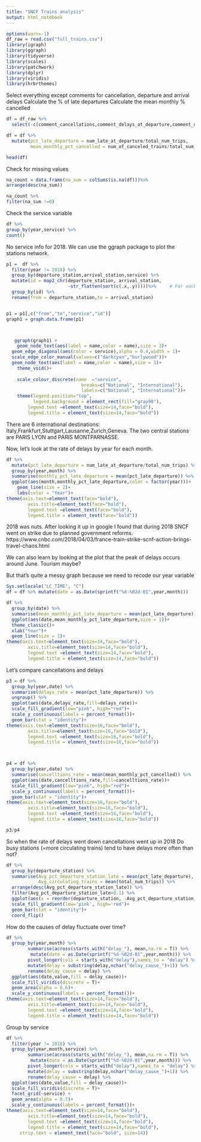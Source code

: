 ---
title: "SNCF Trains analysis"
output: html_notebook
---

```{r}
options(warn=-1)
df_raw = read.csv("full_trains.csv")
library(igraph)
library(ggraph)
library(tidyverse)
library(scales)
library(patchwork)
library(dplyr)
library(viridis)
library(hrbrthemes)
```


Select everything except comments for cancellation, departure and arrival delays
Calculate the % of late departures
Calculate the mean monthly % cancelled
```{r}
df = df_raw %>%
  select(-c(comment_cancellations,comment_delays_at_departure,comment_delays_on_arrival))

df = df %>%
  mutate(pct_late_departure = num_late_at_departure/total_num_trips,
         mean_monthly_pct_cancelled = num_of_canceled_trains/total_num_trips)  

```

```{r}
head(df)
```
Check for missing values
```{r}
na_count = data.frame(na_sum = colSums(is.na(df)))%>%
arrange(desc(na_sum))

na_count %>% 
filter(na_sum !=0)
```

Check the service variable
```{r}
df %>% 
group_by(year,service) %>% 
count()
```
No service info for 2018.
We can use the ggraph package to plot the stations network.
```{r}
p1 =  df %>% 
  filter(year != 2018) %>% 
  group_by(departure_station,arrival_station,service) %>%
  mutate(id = map2_chr(departure_station, arrival_station,
                       ~str_flatten(sort(c(.x,.y)))))%>%     # For each unique pairs of stations create an id
  group_by(id) %>%
  rename(from = departure_station,to = arrival_station)


p1 = p1[,c("from","to","service","id")] 
graph1 = graph.data.frame(p1) 



   ggraph(graph1) +
    geom_node_text(aes(label = name,color = name),size = 3)+
  geom_edge_diagonal(aes(color = service),alpha = 0.4,width = 1)+
  scale_edge_color_manual(values=c("darkcyan","burlywood"))+
  geom_node_text(aes(label = name,color = name),size = 3)+
    theme_void()+
    
    scale_colour_discrete(name  ="service",
                            breaks=c("National", "International"),
                            labels=c("National", "International"))+
    theme(legend.position="top",
          legend.background = element_rect(fill="gray90"),
        legend.text =element_text(size=14,face="bold"),
        legend.title = element_text(size=14,face="bold"))

```
There are 6 international destinations: Italy,Frankfurt,Stuttgart,Lausanne,Zurich,Geneva. The two central stations are PARIS LYON and PARIS MONTPARNASSE.

Now, let's look at the rate of delays by year for each month.

```{r}
df %>%
  mutate(pct_late_departure = num_late_at_departure/total_num_trips) %>%
  group_by(year,month) %>% 
  summarise(monthly_pct_late_departure = mean(pct_late_departure)) %>% 
  ggplot(aes(month,monthly_pct_late_departure,color = factor(year)))+
    geom_line(size = 2)+
    labs(color = "Year")+
theme(axis.text=element_text(face="bold"),
        axis.title=element_text(face="bold"),
        legend.text =element_text(face="bold"),
        legend.title = element_text(face="bold"))
```
2018 was nuts. After looking it up in google I found that during 2018 SNCF went on strike due to planned government reforms. https://www.cnbc.com/2018/04/03/france-train-strike-scnf-action-brings-travel-chaos.html

We can also learn by looking at the plot that the peak of delays occurs around June. Tourism maybe?

But that's quite a messy graph because we need to recode our year variable

```{r}
Sys.setlocale("LC_TIME", "C")
df = df %>% mutate(date = as.Date(sprintf("%d-%02d-01",year,month)))

df %>%  
  group_by(date) %>% 
  summarise(mean_monthly_pct_late_departure = mean(pct_late_departure)) %>% 
  ggplot(aes(date,mean_monthly_pct_late_departure,size = 1))+
  theme_classic()+
  xlab("Year")+
  geom_line(size = 1)+
theme(axis.text=element_text(size=14,face="bold"),
        axis.title=element_text(size=14,face="bold"),
        legend.text =element_text(size=14,face="bold"),
        legend.title = element_text(size=14,face="bold"))
```
Let's compare cancellations and delays
```{r}
p3 = df %>% 
  group_by(year,date) %>% 
  summarise(delays_rate = mean(pct_late_departure)) %>% 
  ungroup() %>% 
  ggplot(aes(date,delays_rate,fill=delays_rate))+
  scale_fill_gradient(low="pink", high="red")+
  scale_y_continuous(labels = percent_format())+
  geom_bar(stat = "identity")+
theme(axis.text=element_text(size=16,face="bold"),
        axis.title=element_text(size=16,face="bold"),
        legend.text =element_text(size=16,face="bold"),
        legend.title = element_text(size=16,face="bold"))



p4 = df %>%
  group_by(year,date) %>% 
  summarise(cancelltions_rate = mean(mean_monthly_pct_cancelled)) %>% 
  ggplot(aes(date,cancelltions_rate,fill=cancelltions_rate))+
  scale_fill_gradient(low="pink", high="red")+
  scale_y_continuous(labels = percent_format())+
  geom_bar(stat = "identity")+
theme(axis.text=element_text(size=16,face="bold"),
        axis.title=element_text(size=16,face="bold"),
        legend.text =element_text(size=16,face="bold"),
        legend.title = element_text(size=16,face="bold"))

p3/p4
```
So when the rate of delays went down cancellations went up in 2018
Do busy stations (=more circulating trains) tend to have delays more often than not?

```{r}
df %>% 
  group_by(departure_station) %>% 
  summarise(Avg_pct_departure_station_late = mean(pct_late_departure),
            Avg_circulating_trains = mean(total_num_trips)) %>% 
  arrange(desc(Avg_pct_departure_station_late)) %>% 
  filter(Avg_pct_departure_station_late>0.1) %>% 
  ggplot(aes(x = reorder(departure_station, -Avg_pct_departure_station_late,order = F), y= Avg_pct_departure_station_late,fill= Avg_circulating_trains))+
  scale_fill_gradient(low='pink', high='red')+
  geom_bar(stat = "identity")+
  coord_flip()

```
How do the causes of delay fluctuate over time?
```{r}
df %>%  
  group_by(year,month) %>% 
        summarise(across(starts_with("delay_"), mean,na.rm = T)) %>%  
         mutate(date = as.Date(sprintf("%d-%02d-01",year,month))) %>% 
        pivot_longer(cols = starts_with("delay"),names_to = "delay") %>%
        mutate(delay = substring(delay,nchar("delay_cause_")+1)) %>% 
        rename(delay_cause = delay) %>% 
  ggplot(aes(date,value,fill = delay_cause))+
  scale_fill_viridis(discrete = T)+
  geom_area(alpha = 0.6)+
  scale_y_continuous(labels = percent_format())+
theme(axis.text=element_text(size=14,face="bold"),
        axis.title=element_text(size=14,face="bold"),
        legend.text =element_text(size=14,face="bold"),
        legend.title = element_text(size=14,face="bold"))
```
Group by service
```{r}
df %>%  
  filter(year != 2018) %>% 
  group_by(year,month,service) %>% 
        summarise(across(starts_with("delay_"), mean,na.rm = T)) %>% 
         mutate(date = as.Date(sprintf("%d-%02d-01",year,month))) %>% 
        pivot_longer(cols = starts_with("delay"),names_to = "delay") %>%
        mutate(delay = substring(delay,nchar("delay_cause_")+1)) %>% 
        rename(delay_cause = delay) %>% 
  ggplot(aes(date,value,fill = delay_cause))+
  scale_fill_viridis(discrete = T)+
  facet_grid(~service) +
  geom_area(alpha = 0.7)+
  scale_y_continuous(labels = percent_format())+
theme(axis.text=element_text(size=14,face="bold"),
        axis.title=element_text(size=14,face="bold"),
        legend.text =element_text(size=14,face="bold"),
        legend.title = element_text(size=14,face="bold"),
     strip.text = element_text(face="bold", size=14))
```

